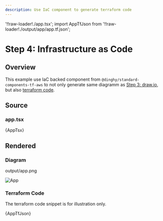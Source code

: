 ```yaml
---
description: Use IaC component to generate terraform code
---
```


'!!raw-loader!./app.tsx'; import AppTfJson from
'!!raw-loader!./output/app/app.tf.json';

# Step 4: Infrastructure as Code

## Overview

This example use IaC backed component from `@dinghy/standard-components-tf-aws`
to not only generate same diagramm as
[Step 3: draw.io](../step-3-draw-io/README.mdx), but also
[terraform code](#terraform-code).

## Source

### app.tsx

<CodeBlock language="tsx" title="app.tsx">{AppTsx}</CodeBlock>

## Rendered

### Diagram

output/app.png

![App](./output/app.png)

### Terraform Code

The terraform code snippet is for illustration only.

<CodeBlock language="json" title="output/app/app.tf.json">{AppTfJson}</CodeBlock>
